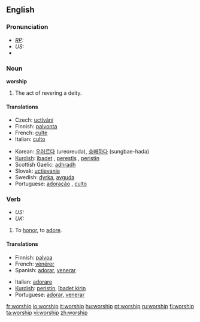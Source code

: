 ==English==
===Pronunciation===
* ''[[RP]]:'' {{IPA|/ˈwɜːʃɪp/}}
* ''US:'' {{IPA|/ˈwɝʃɪp/}}
*{{audio|en-us-worship.ogg|Audio (US)}}


===Noun===
'''worship'''   {{uncountable}}

# The act of revering a deity.

====Translations====
{{top}}
*Czech: [[uctívání]]  {{n}}
*Finnish: [[palvonta]]
*French: [[culte]] {{m}}
*Italian: [[culto]] {{m}}
{{mid}}
*Korean: [[우러르다]] (ureoreuda), [[숭배하다]] (sungbae-hada) 
*[[Kurdish]]: [[îbadet]] {{m}}, [[perestîş]] {{f}}, [[peristin]] {{f}}
*Scottish Gaelic: [[adhradh]] {{m}}
*Slovak: [[uctievanie]]  {{n}}
*Swedish: [[dyrka]], [[avguda]]
*Portuguese: [[adoração]] {{f}}, [[culto]] {{m}}
{{bottom}}

===Verb===
*''US:'' {{en-infl-reg-consonant|worship||}}
*''UK:'' {{en-infl-reg-consonant|worship||p}}

# To [[honor]], to [[adore]].

====Translations====
{{top}}
*Finnish: [[palvoa]]
*French: [[vénérer]]
*Spanish: [[adorar]], [[venerar]]
{{mid}}
*Italian: [[adorare]] 
*[[Kurdish]]: [[peristin]], [[îbadet|îbadet kirin]]
*Portuguese: [[adorar]], [[venerar]]
{{bottom}}

[[fr:worship]]
[[io:worship]]
[[it:worship]]
[[hu:worship]]
[[pt:worship]]
[[ru:worship]]
[[fi:worship]]
[[ta:worship]]
[[vi:worship]]
[[zh:worship]]